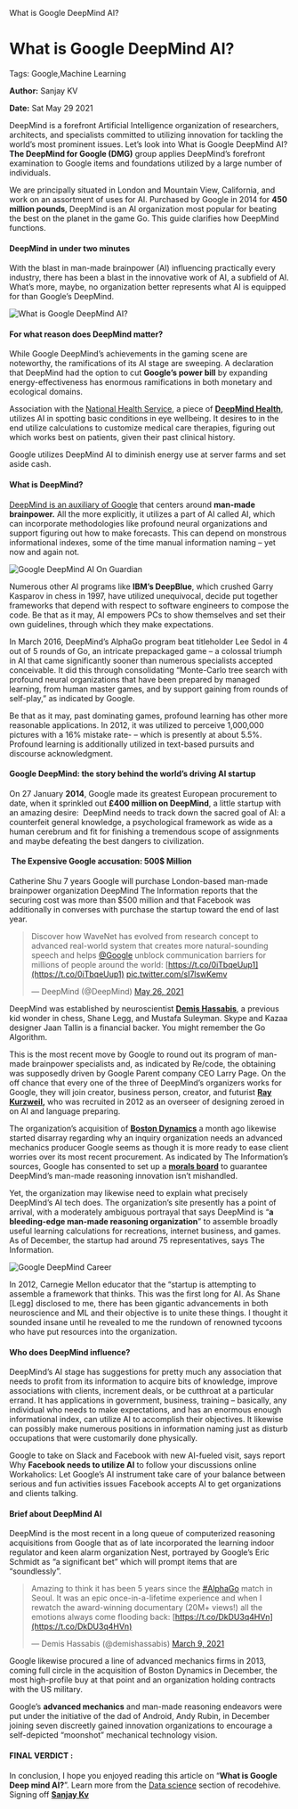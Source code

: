    What is Google DeepMind AI?

What is Google DeepMind AI?
===========================

Tags: Google,Machine Learning

**Author:** Sanjay KV

**Date:** Sat May 29 2021

DeepMind is a forefront Artificial Intelligence organization of researchers, architects, and specialists committed to utilizing innovation for tackling the world’s most prominent issues. Let’s look into What is Google DeepMind AI? **The DeepMind for Google (DMG)** group applies DeepMind’s forefront examination to Google items and foundations utilized by a large number of individuals. 

We are principally situated in London and Mountain View, California, and work on an assortment of uses for AI. Purchased by Google in 2014 for **450 million pounds**, DeepMind is an AI organization most popular for beating the best on the planet in the game Go. This guide clarifies how DeepMind functions. 

#### DeepMind in under two minutes 

With the blast in man-made brainpower (AI) influencing practically every industry, there has been a blast in the innovative work of AI, a subfield of AI. What’s more, maybe, no organization better represents what AI is equipped for than Google’s DeepMind. 

![What is Google DeepMind AI?](https://recodehive.com/wp-content/uploads/2021/05/screely-1622278263960-1024x544.png)

#### For what reason does DeepMind matter? 

While Google DeepMind’s achievements in the gaming scene are noteworthy, the ramifications of its AI stage are sweeping. A declaration that DeepMind had the option to cut **Google’s power bill** by expanding energy-effectiveness has enormous ramifications in both monetary and ecological domains. 

Association with the [National Health Service](https://www.newscientist.com/article/2086454-revealed-google-ai-has-access-to-huge-haul-of-nhs-patient-data/), a piece of **[DeepMind Health](https://www.bbc.com/news/technology-49740095)**, utilizes AI in spotting basic conditions in eye wellbeing. It desires to in the end utilize calculations to customize medical care therapies, figuring out which works best on patients, given their past clinical history. 

Google utilizes DeepMind AI to diminish energy use at server farms and set aside cash.

#### What is DeepMind? 

[DeepMind is an auxiliary of Google](https://www.theguardian.com/technology/2014/jan/27/google-acquires-uk-artificial-intelligence-startup-deepmind) that centers around **man-made brainpower.** All the more explicitly, it utilizes a part of AI called AI, which can incorporate methodologies like profound neural organizations and support figuring out how to make forecasts. This can depend on monstrous informational indexes, some of the time manual information naming – yet now and again not. 

![Google DeepMind AI On Guardian](https://recodehive.com/wp-content/uploads/2021/05/screely-1622281405252-1024x544.png)

Numerous other AI programs like **IBM’s DeepBlue**, which crushed Garry Kasparov in chess in 1997, have utilized unequivocal, decide put together frameworks that depend with respect to software engineers to compose the code. Be that as it may, AI empowers PCs to show themselves and set their own guidelines, through which they make expectations. 

In March 2016, DeepMind’s AlphaGo program beat titleholder Lee Sedol in 4 out of 5 rounds of Go, an intricate prepackaged game – a colossal triumph in AI that came significantly sooner than numerous specialists accepted conceivable. It did this through consolidating “Monte-Carlo tree search with profound neural organizations that have been prepared by managed learning, from human master games, and by support gaining from rounds of self-play,” as indicated by Google. 

Be that as it may, past dominating games, profound learning has other more reasonable applications. In 2012, it was utilized to perceive 1,000,000 pictures with a 16% mistake rate- – which is presently at about 5.5%. Profound learning is additionally utilized in text-based pursuits and discourse acknowledgment. 

#### Google DeepMind: the story behind the world’s driving AI startup 

On 27 January **2014**, Google made its greatest European procurement to date, when it sprinkled out **£400 million on DeepMind**, a little startup with an amazing desire:  DeepMind needs to track down the sacred goal of AI: a counterfeit general knowledge, a psychological framework as wide as a human cerebrum and fit for finishing a tremendous scope of assignments and maybe defeating the best dangers to civilization. 

####  The Expensive Google accusation: 500$ Million

Catherine Shu 7 years Google will purchase London-based man-made brainpower organization DeepMind The Information reports that the securing cost was more than $500 million and that Facebook was additionally in converses with purchase the startup toward the end of last year.

> Discover how WaveNet has evolved from research concept to advanced real-world system that creates more natural-sounding speech and helps [@Google](https://twitter.com/Google?ref_src=twsrc%5Etfw) unblock communication barriers for millions of people around the world: [https://t.co/0iTbqeUup1](https://t.co/0iTbqeUup1) [pic.twitter.com/sI7lswKemv](https://t.co/sI7lswKemv)
> 
> — DeepMind (@DeepMind) [May 26, 2021](https://twitter.com/DeepMind/status/1397552802843566084?ref_src=twsrc%5Etfw)

DeepMind was established by neuroscientist [**Demis Hassabis**](https://en.wikipedia.org/wiki/Demis_Hassabis), a previous kid wonder in chess, Shane Legg, and Mustafa Suleyman. Skype and Kazaa designer Jaan Tallin is a financial backer. You might remember the Go Algorithm.

This is the most recent move by Google to round out its program of man-made brainpower specialists and, as indicated by Re/code, the obtaining was supposedly driven by Google Parent company CEO Larry Page. On the off chance that every one of the three of DeepMind’s organizers works for Google, they will join creator, business person, creator, and futurist **[Ray Kurzweil](https://en.wikipedia.org/wiki/Ray_Kurzweil),** who was recruited in 2012 as an overseer of designing zeroed in on AI and language preparing. 

The organization’s acquisition of **[Boston Dynamics](https://www.bostondynamics.com/)** a month ago likewise started disarray regarding why an inquiry organization needs an advanced mechanics producer Google seems as though it is more ready to ease client worries over its most recent procurement. As indicated by The Information’s sources, Google has consented to set up a **[morals board](https://www.vox.com/future-perfect/2019/4/4/18295933/google-cancels-ai-ethics-board)** to guarantee DeepMind’s man-made reasoning innovation isn’t mishandled. 

Yet, the organization may likewise need to explain what precisely DeepMind’s AI tech does. The organization’s site presently has a point of arrival, with a moderately ambiguous portrayal that says DeepMind is “**a bleeding-edge man-made reasoning organization**” to assemble broadly useful learning calculations for recreations, internet business, and games. As of December, the startup had around 75 representatives, says The Information. 

![ Google DeepMind Career](https://recodehive.com/wp-content/uploads/2021/05/screely-1622278369286-1024x514.png)

In 2012, Carnegie Mellon educator that the “startup is attempting to assemble a framework that thinks. This was the first long for AI. As Shane \[Legg\] disclosed to me, there has been gigantic advancements in both neuroscience and ML and their objective is to unite these things. I thought it sounded insane until he revealed to me the rundown of renowned tycoons who have put resources into the organization.

#### Who does DeepMind influence? 

DeepMind’s AI stage has suggestions for pretty much any association that needs to profit from its information to acquire bits of knowledge, improve associations with clients, increment deals, or be cutthroat at a particular errand. It has applications in government, business, training – basically, any individual who needs to make expectations, and has an enormous enough informational index, can utilize AI to accomplish their objectives. It likewise can possibly make numerous positions in information naming just as disturb occupations that were customarily done physically. 

Google to take on Slack and Facebook with new AI-fueled visit, says report Why **Facebook needs to utilize AI** to follow your discussions online Workaholics: Let Google’s AI instrument take care of your balance between serious and fun activities issues Facebook accepts AI to get organizations and clients talking.

#### Brief about DeepMind AI

DeepMind is the most recent in a long queue of computerized reasoning acquisitions from Google that as of late incorporated the learning indoor regulator and keen alarm organization Nest, portrayed by Google’s Eric Schmidt as “a significant bet” which will prompt items that are “soundlessly”.

> Amazing to think it has been 5 years since the [#AlphaGo](https://twitter.com/hashtag/AlphaGo?src=hash&ref_src=twsrc%5Etfw) match in Seoul. It was an epic once-in-a-lifetime experience and when I rewatch the award-winning documentary (20M+ views!) all the emotions always come flooding back: [https://t.co/DkDU3q4HVn](https://t.co/DkDU3q4HVn)
> 
> — Demis Hassabis (@demishassabis) [March 9, 2021](https://twitter.com/demishassabis/status/1369303793515585550?ref_src=twsrc%5Etfw)

Google likewise procured a line of advanced mechanics firms in 2013, coming full circle in the acquisition of Boston Dynamics in December, the most high-profile buy at that point and an organization holding contracts with the US military. 

Google’s **advanced mechanics** and man-made reasoning endeavors were put under the initiative of the dad of Android, Andy Rubin, in December joining seven discreetly gained innovation organizations to encourage a self-depicted “moonshot” mechanical technology vision.

#### FINAL VERDICT :

In conclusion, I hope you enjoyed reading this article on “**What is Google Deep mind AI?**”. Learn more from the [Data science](https://recodehive.com/data-science/) section of recodehive. Signing off **[Sanjay Kv](https://recodehive.com/about-us/)**